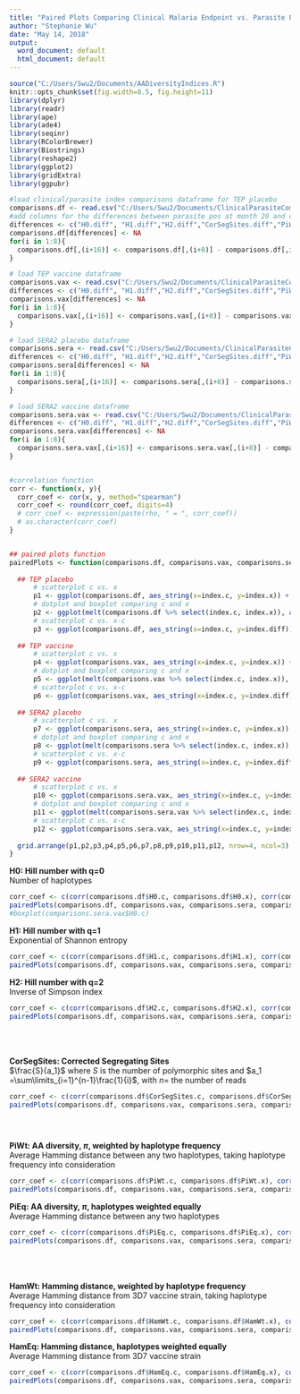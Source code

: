 ```yaml
---
title: "Paired Plots Comparing Clinical Malaria Endpoint vs. Parasite Positivity Endpoint"
author: "Stephanie Wu"
date: "May 14, 2018"
output:
  word_document: default
  html_document: default
---
```


```r
source("C:/Users/Swu2/Documents/AADiversityIndices.R")
knitr::opts_chunk$set(fig.width=8.5, fig.height=11)
library(dplyr)
library(readr)
library(ape)
library(ade4)
library(seqinr)
library(RColorBrewer)
library(Biostrings)
library(reshape2)
library(ggplot2)
library(gridExtra)
library(ggpubr)
```

```r

#load clinical/parasite index comparisons dataframe for TEP placebo
comparisons.df <- read.csv("C:/Users/Swu2/Documents/ClinicalParasiteComp", row.names = 1, header = TRUE)
#add columns for the differences between parasite pos at month 20 and clinical malaria
differences <- c("H0.diff", "H1.diff","H2.diff","CorSegSites.diff","PiWt.diff","PiEq.diff","HamWt.diff","HamEq.diff")
comparisons.df[differences] <- NA
for(i in 1:8){
  comparisons.df[,(i+16)] <- comparisons.df[,(i+8)] - comparisons.df[,i]
}

# load TEP vaccine dataframe
comparisons.vax <- read.csv("C:/Users/Swu2/Documents/ClinicalParasiteCompVax", row.names = 1, header = TRUE)
differences <- c("H0.diff", "H1.diff","H2.diff","CorSegSites.diff","PiWt.diff","PiEq.diff","HamWt.diff","HamEq.diff")
comparisons.vax[differences] <- NA
for(i in 1:8){
  comparisons.vax[,(i+16)] <- comparisons.vax[,(i+8)] - comparisons.vax[,i]
}

# load SERA2 placebo dataframe
comparisons.sera <- read.csv("C:/Users/Swu2/Documents/ClinicalParasiteCompSERA2", row.names = 1, header = TRUE)
differences <- c("H0.diff", "H1.diff","H2.diff","CorSegSites.diff","PiWt.diff","PiEq.diff","HamWt.diff","HamEq.diff")
comparisons.sera[differences] <- NA
for(i in 1:8){
  comparisons.sera[,(i+16)] <- comparisons.sera[,(i+8)] - comparisons.sera[,i]
}

# load SERA2 vaccine dataframe
comparisons.sera.vax <- read.csv("C:/Users/Swu2/Documents/ClinicalParasiteCompSERA2Vax", row.names = 1, header = TRUE)
differences <- c("H0.diff", "H1.diff","H2.diff","CorSegSites.diff","PiWt.diff","PiEq.diff","HamWt.diff","HamEq.diff")
comparisons.sera.vax[differences] <- NA
for(i in 1:8){
  comparisons.sera.vax[,(i+16)] <- comparisons.sera.vax[,(i+8)] - comparisons.sera.vax[,i]
}


#correlation function
corr <- function(x, y){
  corr_coef <- cor(x, y, method="spearman")
  corr_coef <- round(corr_coef, digits=4)
  # corr_coef <- expression(paste(rho, " = ", corr_coef))
  # as.character(corr_coef)
}


## paired plots function
pairedPlots <- function(comparisons.df, comparisons.vax, comparisons.sera, comparisons.sera.vax, index.c, index.x, index.diff, corr_coef){
  
  ## TEP placebo
      # scatterplot c vs. x
      p1 <- ggplot(comparisons.df, aes_string(x=index.c, y=index.x)) + geom_point() + stat_smooth(method = loess) + geom_abline(intercept=0, slope=1, col="red", alpha=0.7, linetype="dashed") + annotate("text", x=Inf, y = Inf, label = paste("\u03C1","=", corr_coef[1]), vjust=1, hjust=1)
      # dotplot and boxplot comparing c and x
      p2 <- ggplot(melt(comparisons.df %>% select(index.c, index.x)), aes(x=variable, y=value, fill=variable, col=variable)) + geom_boxplot(col="black", fill="lightblue", alpha=0.1, lwd=0.85) + geom_dotplot(binaxis='y', stackdir='center', dotsize=.4, stackratio=0.8) + theme(legend.position="none") + xlab("TEP Placebo")
      # scatterplot c vs. x-c
      p3 <- ggplot(comparisons.df, aes_string(x=index.c, y=index.diff)) + geom_point() + stat_smooth(method=loess) + ylab(paste(index.x,"-",index.c)) + geom_hline(yintercept=0, col="red", alpha=0.7, linetype="dashed")
  
  ## TEP vaccine
      # scatterplot c vs. x
      p4 <- ggplot(comparisons.vax, aes_string(x=index.c, y=index.x)) + geom_point() + stat_smooth(method = loess)+ geom_abline(intercept=0, slope=1, col="red", alpha=0.7, linetype="dashed") + annotate("text", x=Inf, y = Inf, label = paste("\u03C1","=", corr_coef[2]), vjust=1, hjust=1)
      # dotplot and boxplot comparing c and x
      p5 <- ggplot(melt(comparisons.vax %>% select(index.c, index.x)), aes(x=variable, y=value, fill=variable, col=variable)) + geom_boxplot(col="black", fill="lightblue", alpha=0.1, lwd=0.85) + geom_dotplot(binaxis='y', stackdir='center', dotsize=.4, stackratio=0.8) + theme(legend.position="none")+ xlab("TEP Vaccine")
      # scatterplot c vs. x-c
      p6 <- ggplot(comparisons.vax, aes_string(x=index.c, y=index.diff)) + geom_point() + stat_smooth(method=loess) + ylab(paste(index.x,"-",index.c)) + geom_hline(yintercept=0, col="red", alpha=0.7, linetype="dashed")
  
  ## SERA2 placebo
      # scatterplot c vs. x
      p7 <- ggplot(comparisons.sera, aes_string(x=index.c, y=index.x)) + geom_point() + stat_smooth(method = loess)+ geom_abline(intercept=0, slope=1, col="red", alpha=0.7, linetype="dashed") + annotate("text", x=Inf, y = Inf, label = paste("\u03C1","=", corr_coef[3]), vjust=1, hjust=1)
      # dotplot and boxplot comparing c and x
      p8 <- ggplot(melt(comparisons.sera %>% select(index.c, index.x)), aes(x=variable, y=value, fill=variable, col=variable)) + geom_boxplot(col="black", fill="lightblue", alpha=0.1, lwd=0.85) + geom_dotplot(binaxis='y', stackdir='center', dotsize=.4, stackratio=0.8) + theme(legend.position="none")+ xlab("SERA2 Placebo")
      # scatterplot c vs. x-c
      p9 <- ggplot(comparisons.sera, aes_string(x=index.c, y=index.diff)) + geom_point() + stat_smooth(method=loess) + ylab(paste(index.x,"-",index.c)) + geom_hline(yintercept=0, col="red", alpha=0.7, linetype="dashed")
  
  ## SERA2 vaccine
      # scatterplot c vs. x
      p10 <- ggplot(comparisons.sera.vax, aes_string(x=index.c, y=index.x)) + geom_point() + stat_smooth(method = loess)+ geom_abline(intercept=0, slope=1, col="red", alpha=0.7, linetype="dashed") + annotate("text", x=Inf, y = Inf, label = paste("\u03C1","=", corr_coef[4]), vjust=1, hjust=1)
      # dotplot and boxplot comparing c and x
      p11 <- ggplot(melt(comparisons.sera.vax %>% select(index.c, index.x)), aes(x=variable, y=value, fill=variable, col=variable)) + geom_boxplot(col="black", fill="lightblue", alpha=0.1, lwd=0.85) + geom_dotplot(binaxis='y', stackdir='center', dotsize=.4, stackratio=0.8) + theme(legend.position="none")+ xlab("SERA2 Vaccine")
      # scatterplot c vs. x-c
      p12 <- ggplot(comparisons.sera.vax, aes_string(x=index.c, y=index.diff)) + geom_point() + stat_smooth(method=loess) + ylab(paste(index.x,"-",index.c)) + geom_hline(yintercept=0, col="red", alpha=0.7, linetype="dashed")
  
  grid.arrange(p1,p2,p3,p4,p5,p6,p7,p8,p9,p10,p11,p12, nrow=4, ncol=3)
}
```
**H0: Hill number with q=0**  
Number of haplotypes  
```r
corr_coef <- c(corr(comparisons.df$H0.c, comparisons.df$H0.x), corr(comparisons.vax$H0.c, comparisons.vax$H0.x), corr(comparisons.sera$H0.c, comparisons.sera$H0.x), corr(comparisons.sera.vax$H0.c, comparisons.sera.vax$H0.x))
pairedPlots(comparisons.df, comparisons.vax, comparisons.sera, comparisons.sera.vax, "H0.c", "H0.x", "H0.diff", corr_coef)
#boxplot(comparisons.sera.vax$H0.c)
``` 

    
**H1: Hill number with q=1**  
Exponential of Shannon entropy  
```r
corr_coef <- c(corr(comparisons.df$H1.c, comparisons.df$H1.x), corr(comparisons.vax$H1.c, comparisons.vax$H1.x), corr(comparisons.sera$H1.c, comparisons.sera$H1.x), corr(comparisons.sera.vax$H1.c, comparisons.sera.vax$H1.x))
pairedPlots(comparisons.df, comparisons.vax, comparisons.sera, comparisons.sera.vax, "H1.c", "H1.x", "H1.diff", corr_coef)
```

    
**H2: Hill number with q=2**  
Inverse of Simpson index    
```r
corr_coef <- c(corr(comparisons.df$H2.c, comparisons.df$H2.x), corr(comparisons.vax$H2.c, comparisons.vax$H2.x), corr(comparisons.sera$H2.c, comparisons.sera$H2.x), corr(comparisons.sera.vax$H2.c, comparisons.sera.vax$H2.x))
pairedPlots(comparisons.df, comparisons.vax, comparisons.sera, comparisons.sera.vax, "H2.c", "H2.x", "H2.diff", corr_coef)
```
  
  
$$~$$
$$~$$
**CorSegSites: Corrected Segregating Sites**  
$\frac{S}{a_1}$ where $S$ is the number of polymorphic sites and $a_1 =\sum\limits_{i=1}^{n-1}\frac{1}{i}$, with $n =$ the number of reads  
```r
corr_coef <- c(corr(comparisons.df$CorSegSites.c, comparisons.df$CorSegSites.x), corr(comparisons.vax$CorSegSites.c, comparisons.vax$CorSegSites.x), corr(comparisons.sera$CorSegSites.c, comparisons.sera$CorSegSites.x), corr(comparisons.sera.vax$CorSegSites.c, comparisons.sera.vax$CorSegSites.x))
pairedPlots(comparisons.df, comparisons.vax, comparisons.sera, comparisons.sera.vax, "CorSegSites.c", "CorSegSites.x", "CorSegSites.diff", corr_coef)
```
  
  
$$~$$    
**PiWt: AA diversity, $\pi$, weighted by haplotype frequency**  
Average Hamming distance between any two haplotypes, taking haplotype frequency into consideration  
```r
corr_coef <- c(corr(comparisons.df$PiWt.c, comparisons.df$PiWt.x), corr(comparisons.vax$PiWt.c, comparisons.vax$PiWt.x), corr(comparisons.sera$PiWt.c, comparisons.sera$PiWt.x), corr(comparisons.sera.vax$PiWt.c, comparisons.sera.vax$PiWt.x))
pairedPlots(comparisons.df, comparisons.vax, comparisons.sera, comparisons.sera.vax, "PiWt.c", "PiWt.x", "PiWt.diff", corr_coef)
```
  
    
**PiEq: AA diversity, $\pi$, haplotypes weighted equally**  
Average Hamming distance between any two haplotypes  
```r
corr_coef <- c(corr(comparisons.df$PiEq.c, comparisons.df$PiEq.x), corr(comparisons.vax$PiEq.c, comparisons.vax$PiEq.x), corr(comparisons.sera$PiEq.c, comparisons.sera$PiEq.x), corr(comparisons.sera.vax$PiEq.c, comparisons.sera.vax$PiEq.x))
pairedPlots(comparisons.df, comparisons.vax, comparisons.sera, comparisons.sera.vax, "PiEq.c", "PiEq.x", "PiEq.diff", corr_coef)
```
  
$$~$$
$$~$$
**HamWt: Hamming distance, weighted by haplotype frequency**  
Average Hamming distance from 3D7 vaccine strain, taking haplotype frequency into consideration  
```r
corr_coef <- c(corr(comparisons.df$HamWt.c, comparisons.df$HamWt.x), corr(comparisons.vax$HamWt.c, comparisons.vax$HamWt.x), corr(comparisons.sera$HamWt.c, comparisons.sera$HamWt.x), corr(comparisons.sera.vax$HamWt.c, comparisons.sera.vax$HamWt.x))
pairedPlots(comparisons.df, comparisons.vax, comparisons.sera, comparisons.sera.vax, "HamWt.c", "HamWt.x", "HamWt.diff", corr_coef)
```
  
    
**HamEq: Hamming distance, haplotypes weighted equally**  
Average Hamming distance from 3D7 vaccine strain  
```r
corr_coef <- c(corr(comparisons.df$HamEq.c, comparisons.df$HamEq.x), corr(comparisons.vax$HamEq.c, comparisons.vax$HamEq.x), corr(comparisons.sera$HamEq.c, comparisons.sera$HamEq.x), corr(comparisons.sera.vax$HamEq.c, comparisons.sera.vax$HamEq.x))
pairedPlots(comparisons.df, comparisons.vax, comparisons.sera, comparisons.sera.vax, "HamEq.c", "HamEq.x", "HamEq.diff", corr_coef)
```
